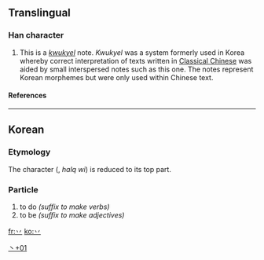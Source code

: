 ==Translingual==
{{stroke order|type=animate}}
===Han character===
{{Han char|rad=丶|as=01|sn=2|four=|canj=戈竹 (IH), X戈竹 (XIH)}}
# This is a ''[[kwukyel]]'' note. ''Kwukyel'' was a system formerly used in Korea whereby correct interpretation of texts written in [[w:Classical Chinese|Classical Chinese]] was aided by small interspersed notes such as this one. The notes represent Korean morphemes but were only used within Chinese text.
====References====
{{Han ref|kx=0080.121|dj=0162.211|hdz=10042.091|uh=4E37|ud=20023}}
----

==Korean==
===Etymology===
The character <big>{{lang|ko-Hant|[[為]]([[爲]])}}</big> (<big>{{lang|ko-Hang|위}}</big>, ''halq wi'') is reduced to its top part.

===Particle===

{{ko-pos|particle|hangeul=[[하]]|y=ha, [[Middle Korean]] ho…|rv=ha|mr=ha}}
# to do ''(suffix to make verbs)''
# to be ''(suffix to make adjectives)''

[[Category:Korean-only CJKV Characters|丶+01]]

[[fr:丷]]
[[ko:丷]]